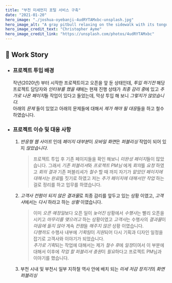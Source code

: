 ```yaml
---
title: "부천 미세먼지 포털 서비스 구축"
date: "2021-01-20"
hero_image: "./joshua-oyebanji-4udRYTAMxbc-unsplash.jpg"
hero_image_alt: "A gray pitbull relaxing on the sidewalk with its tongue hanging out"
hero_image_credit_text: "Christopher Ayme"
hero_image_credit_link: "https://unsplash.com/photos/4udRYTAMxbc"
---
```


## 🎤 Work Story

- ### 프로젝트 투입 배경

  작년(2020년) 부터 시작한 프로젝트이고 오픈을 앞 둔 상태인데,
  _투입 하기전_ 해당 프로젝트 담당자와 *인터뷰를 했을 때*에는 현재 진행 상태가 *최종 감리 중*에 있고 *추가로 나온 페이지*들 작업이 있다고 들었는데, 막상 투입 해 보니 _그렇지가 않았습니다._<br/>아래의 _문제_ 들이 있었고 아래의 문제들에 대해서 *제가 해야 될 대응*들을 하고 철수 하였습니다.

- ### 프로젝트 이슈 및 대응 사항

  1. _반응형 웹 사이트_ 인데 *페이지 대부분*이 *모바일 화면*은 _퍼블리싱_ 작업이 되어 있지 _않았습니다_.

     > 프로젝트 투입 후 기존 페이지들을 확인 해보니 *미완성 페이지*들이 많았습니다. 그래서 *기존 퍼블리셔*와 _프로젝트 PM님_ 에게 *회의*를 _요청_ 하였고 _회의 결과_ 기존 퍼블리셔가 _철수_ 할 때 까지 자기가 *맡았던 페이지에 대해서는 완료*를 짓기로 하였고 저는 _추가 페이지에 대해서만 작업_ 하는걸로 정리를 하고 업무를 하였습니다.

  2. *고객사 컨펌이 되지 않은 결과물*로 최종 감리를 앞두고 있는 상황 이였고, *고객사*에서는 _다시_ 하라고 하는 _상황_ 이였습니다.

     > 이미 *오픈 예정일*보다 오픈 일이 _늦어진_ 상황에서 *수행사*는 빨리 오픈을 시키고 _마무리를 맺으려고_ 하는 상황이였고 *고객사*는 수행사의 *결과물*이 _마음에 들지 않아_ 계속 *컨펌*을 _해주지 않은_ 상황 이였습니다. <br/>_다행히도_ 수행사 내부에 *기획팀*이 *지원*되어 다시 기획과 디자인 일정을 잡기로 고객사와 이야기가 되었습니다. <br/> *추가로 기획*되는 작업에 대해서는 제가 *철수 후*에 *일정*이여서 이 부분에 대해서 이후에 *작업 할 퍼블리셔 충원*이 *필요*하다고 프로젝트 PM님과 이야기를 했습니다.

  3. 부천 시내 및 부천시 일부 지하철 역사 안에 배치 되는 *미세 저감 장치기*의 _화면 퍼블리싱_
